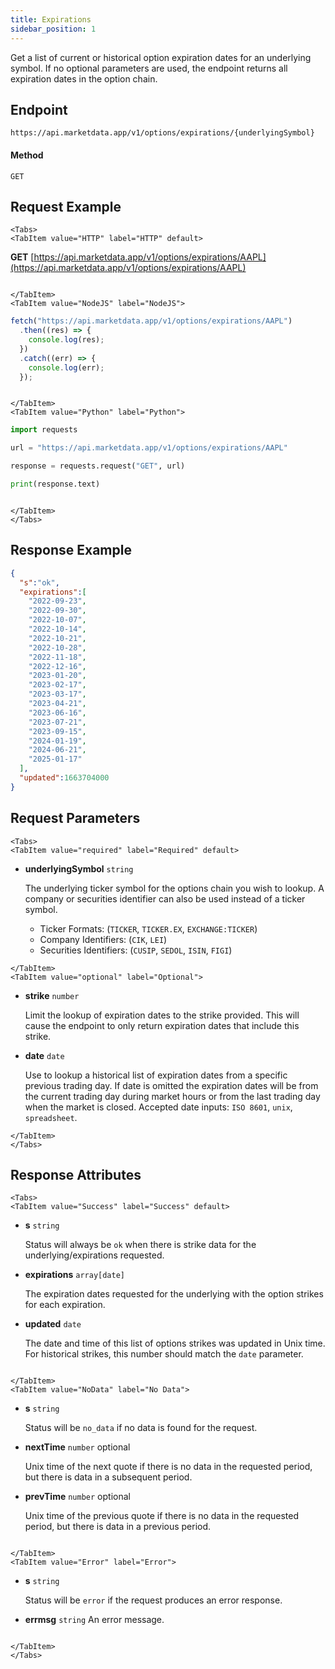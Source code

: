 ```yaml
---
title: Expirations
sidebar_position: 1
---
```


Get a list of current or historical option expiration dates for an underlying symbol. If no optional parameters are used, the endpoint returns all expiration dates in the option chain.


## Endpoint

    https://api.marketdata.app/v1/options/expirations/{underlyingSymbol}

#### Method

    GET

## Request Example

```mdx-code-block
<Tabs>
<TabItem value="HTTP" label="HTTP" default>

```

**GET** [https://api.marketdata.app/v1/options/expirations/AAPL](https://api.marketdata.app/v1/options/expirations/AAPL)

```mdx-code-block

</TabItem>
<TabItem value="NodeJS" label="NodeJS">

```

```js title="app.js"
fetch("https://api.marketdata.app/v1/options/expirations/AAPL")
  .then((res) => {
    console.log(res);
  })
  .catch((err) => {
    console.log(err);
  });
```

```mdx-code-block

</TabItem>
<TabItem value="Python" label="Python">

```

```python title="app.py"
import requests

url = "https://api.marketdata.app/v1/options/expirations/AAPL"

response = requests.request("GET", url)

print(response.text)
```

```mdx-code-block

</TabItem>
</Tabs>
```

## Response Example

```json
{
  "s":"ok",
  "expirations":[
    "2022-09-23",
    "2022-09-30",
    "2022-10-07",
    "2022-10-14",
    "2022-10-21",
    "2022-10-28",
    "2022-11-18",
    "2022-12-16",
    "2023-01-20",
    "2023-02-17",
    "2023-03-17",
    "2023-04-21",
    "2023-06-16",
    "2023-07-21",
    "2023-09-15",
    "2024-01-19",
    "2024-06-21",
    "2025-01-17"
  ],
  "updated":1663704000
}
```

## Request Parameters

```mdx-code-block
<Tabs>
<TabItem value="required" label="Required" default>

```

- **underlyingSymbol** `string`

  The underlying ticker symbol for the options chain you wish to lookup.
  A company or securities identifier can also be used instead of a ticker symbol.

  - Ticker Formats: (`TICKER`, `TICKER.EX`, `EXCHANGE:TICKER`)
  - Company Identifiers: (`CIK`, `LEI`)
  - Securities Identifiers: (`CUSIP`, `SEDOL`, `ISIN`, `FIGI`)

```mdx-code-block
</TabItem>
<TabItem value="optional" label="Optional">

```

- **strike** `number`

  Limit the lookup of expiration dates to the strike provided. This will cause the endpoint to only return expiration dates that include this strike.

- **date** `date`

  Use to lookup a historical list of expiration dates from a specific previous trading day. If date is omitted the expiration dates will be from the current trading day during market hours or from the last trading day when the market is closed. Accepted date inputs: `ISO 8601`, `unix`, `spreadsheet`.

```mdx-code-block
</TabItem>
</Tabs>
```

## Response Attributes

```mdx-code-block
<Tabs>
<TabItem value="Success" label="Success" default>

```

- **s** `string`

  Status will always be `ok` when there is strike
  data for the underlying/expirations requested.

- **expirations** `array[date]`

  The expiration dates requested for the underlying with the option strikes for each expiration.

- **updated** `date`

  The date and time of this list of options strikes was updated in Unix time. For historical strikes, this number should match the `date` parameter.

```mdx-code-block

</TabItem>
<TabItem value="NoData" label="No Data">

```

- **s** `string`

  Status will be `no_data` if no data is found for the request.

- **nextTime** `number` optional

  Unix time of the next quote if there is no data in the requested period, but there is data in a subsequent period.

- **prevTime** `number` optional

  Unix time of the previous quote if there is no data in the requested period, but there is data in a previous period.

```mdx-code-block

</TabItem>
<TabItem value="Error" label="Error">

```

- **s** `string`

  Status will be `error` if the request produces an error response.

- **errmsg** `string`
  An error message.

```mdx-code-block

</TabItem>
</Tabs>
```
